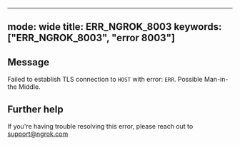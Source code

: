 
---
mode: wide
title: ERR_NGROK_8003
keywords: ["ERR_NGROK_8003", "error 8003"]
---

## Message
Failed to establish TLS connection to `HOST` with error: `ERR`. Possible Man-in-the Middle.




## Further help
If you're having trouble resolving this error, please reach out to [support@ngrok.com](mailto:support@ngrok.com?subject=Help%20with%20ERR_NGROK_8003)

